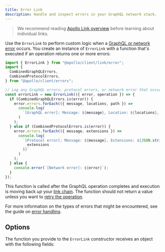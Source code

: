 ```yaml
---
title: Error Link
description: Handle and inspect errors in your GraphQL network stack.
---
```


> We recommend reading [Apollo Link overview](./introduction/) before learning about individual links.

Use the `ErrorLink` to perform custom logic when a [GraphQL or network error](../../data/error-handling/) occurs. You create an instance of `ErrorLink` with a function that's executed if an operation returns one or more errors:

```js
import { ErrorLink } from "@apollo/client/link/error";
import {
  CombinedGraphQLErrors,
  CombinedProtocolErrors,
} from "@apollo/client/errors";

// Log any GraphQL errors, protocol errors, or network error that occurred
const errorLink = new ErrorLink(({ error, operation }) => {
  if (CombinedGraphQLErrors.is(error)) {
    error.errors.forEach(({ message, locations, path }) =>
      console.log(
        `[GraphQL error]: Message: ${message}, Location: ${locations}, Path: ${path}`
      )
    );
  } else if (CombinedProtocolErrors.is(error)) {
    error.errors.forEach(({ message, extensions }) =>
      console.log(
        `[Protocol error]: Message: ${message}, Extensions: ${JSON.stringify(
          extensions
        )}`
      )
    );
  } else {
    console.error(`[Network error]: ${error}`);
  }
});
```

This function is called after the GraphQL operation completes and execution is moving back _up_ your [link chain](./introduction/#handling-a-response). The function should not return a value unless you want to [retry the operation](../../data/error-handling#retrying-operations).

For more information on the types of errors that might be encountered, see the guide on [error handling](../../data/error-handling).

## Options

The function you provide to the `ErrorLink` constructor receives an object with the following fields:

<InterfaceDetails
  canonicalReference="@apollo/client/link/error!ErrorLink.ErrorHandlerOptions:interface"
  headingLevel={3}
  displayName="ErrorLink.ErrorHandlerOptions"
/>
